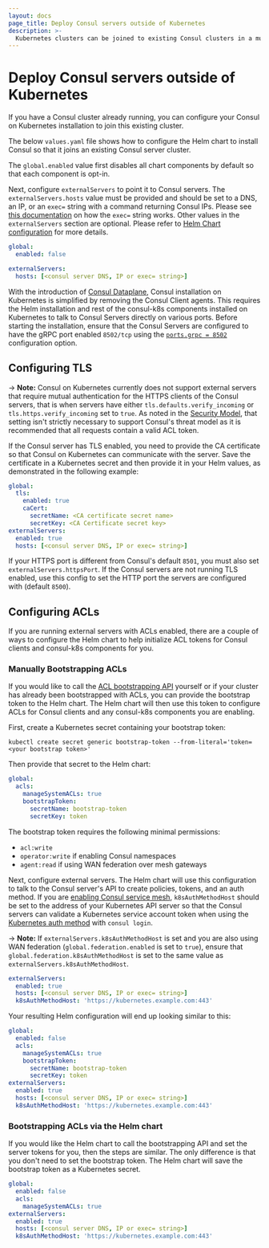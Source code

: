 ```yaml
---
layout: docs
page_title: Deploy Consul servers outside of Kubernetes
description: >-
  Kubernetes clusters can be joined to existing Consul clusters in a much simpler way with the introduction of Consul Dataplane. Learn how to add Kubernetes Clusters into an existing Consul cluster and bootstrap ACLs by configuring the Helm chart.
---
```


# Deploy Consul servers outside of Kubernetes

If you have a Consul cluster already running, you can configure your
Consul on Kubernetes installation to join this existing cluster.

The below `values.yaml` file shows how to configure the Helm chart to install
Consul so that it joins an existing Consul server cluster.

The `global.enabled` value first disables all chart components by default
so that each component is opt-in.

Next, configure `externalServers` to point it to Consul servers.
The `externalServers.hosts` value must be provided and should be set to a DNS, an IP,
or an `exec=` string with a command returning Consul IPs. Please see [this documentation](https://github.com/hashicorp/go-netaddrs)
on how the `exec=` string works.
Other values in the `externalServers` section are optional. Please refer to
[Helm Chart configuration](/consul/docs/reference/k8s/helm#h-externalservers) for more details.

<CodeBlockConfig filename="values.yaml">

```yaml
global:
  enabled: false

externalServers:
  hosts: [<consul server DNS, IP or exec= string>]
```

</CodeBlockConfig>

With the introduction of [Consul Dataplane](/consul/docs/connect/dataplane#what-is-consul-dataplane), Consul installation on Kubernetes is simplified by removing the Consul Client agents.
This requires the Helm installation and rest of the consul-k8s components installed on Kubernetes to talk to Consul Servers directly on various ports.
Before starting the installation, ensure that the Consul Servers are configured to have the gRPC port enabled `8502/tcp` using the [`ports.grpc = 8502`](/consul/docs/agent/config/config-files#grpc) configuration option.


## Configuring TLS

-> **Note:** Consul on Kubernetes currently does not support external servers that require mutual authentication
for the HTTPS clients of the Consul servers, that is when servers have either
`tls.defaults.verify_incoming` or `tls.https.verify_incoming` set to `true`.
As noted in the [Security Model](/consul/docs/security#secure-configuration),
that setting isn't strictly necessary to support Consul's threat model as it is recommended that
all requests contain a valid ACL token.

If the Consul server has TLS enabled, you need to provide the CA certificate so that Consul on Kubernetes can communicate with the server. Save the certificate in a Kubernetes secret and then provide it in your Helm values, as demonstrated in the following example:

<CodeBlockConfig filename="values.yaml" highlight="2-8">

```yaml
global:
  tls:
    enabled: true
    caCert:
      secretName: <CA certificate secret name>
      secretKey: <CA Certificate secret key>
externalServers:
  enabled: true
  hosts: [<consul server DNS, IP or exec= string>]
```

</CodeBlockConfig>

If your HTTPS port is different from Consul's default `8501`, you must also set
`externalServers.httpsPort`. If the Consul servers are not running TLS enabled, use this config to set the HTTP port the servers are configured with (default `8500`).

## Configuring ACLs

If you are running external servers with ACLs enabled, there are a couple of ways to configure the Helm chart
to help initialize ACL tokens for Consul clients and consul-k8s components for you.

### Manually Bootstrapping ACLs

If you would like to call the [ACL bootstrapping API](/consul/api-docs/acl#bootstrap-acls) yourself or if your cluster has already been bootstrapped with ACLs,
you can provide the bootstrap token to the Helm chart. The Helm chart will then use this token to configure ACLs
for Consul clients and any consul-k8s components you are enabling.

First, create a Kubernetes secret containing your bootstrap token:

```shell
kubectl create secret generic bootstrap-token --from-literal='token=<your bootstrap token>'
```

Then provide that secret to the Helm chart:

<CodeBlockConfig filename="values.yaml" highlight="4-6">

```yaml
global:
  acls:
    manageSystemACLs: true
    bootstrapToken:
      secretName: bootstrap-token
      secretKey: token
```

</CodeBlockConfig>

The bootstrap token requires the following minimal permissions:

- `acl:write`
- `operator:write` if enabling Consul namespaces
- `agent:read` if using WAN federation over mesh gateways

Next, configure external servers. The Helm chart will use this configuration to talk to the Consul server's API
to create policies, tokens, and an auth method. If you are [enabling Consul service mesh](/consul/docs/k8s/connect),
`k8sAuthMethodHost` should be set to the address of your Kubernetes API server
so that the Consul servers can validate a Kubernetes service account token when using the [Kubernetes auth method](/consul/docs/security/acl/auth-methods/kubernetes)
with `consul login`.

-> **Note:** If `externalServers.k8sAuthMethodHost` is set and you are also using WAN federation 
(`global.federation.enabled` is set to `true`), ensure that `global.federation.k8sAuthMethodHost` is set to the same 
value as `externalServers.k8sAuthMethodHost`.

<CodeBlockConfig filename="values.yaml">

```yaml
externalServers:
  enabled: true
  hosts: [<consul server DNS, IP or exec= string>]
  k8sAuthMethodHost: 'https://kubernetes.example.com:443'
```

</CodeBlockConfig>

Your resulting Helm configuration will end up looking similar to this:

<CodeBlockConfig filename="values.yaml">

```yaml
global:
  enabled: false
  acls:
    manageSystemACLs: true
    bootstrapToken:
      secretName: bootstrap-token
      secretKey: token
externalServers:
  enabled: true
  hosts: [<consul server DNS, IP or exec= string>]
  k8sAuthMethodHost: 'https://kubernetes.example.com:443'
```

</CodeBlockConfig>

### Bootstrapping ACLs via the Helm chart

If you would like the Helm chart to call the bootstrapping API and set the server tokens for you, then the steps are similar.
The only difference is that you don't need to set the bootstrap token. The Helm chart will save the bootstrap token as a Kubernetes secret.

<CodeBlockConfig filename="values.yaml">

```yaml
global:
  enabled: false
  acls:
    manageSystemACLs: true
externalServers:
  enabled: true
  hosts: [<consul server DNS, IP or exec= string>]
  k8sAuthMethodHost: 'https://kubernetes.example.com:443'
```

</CodeBlockConfig>
